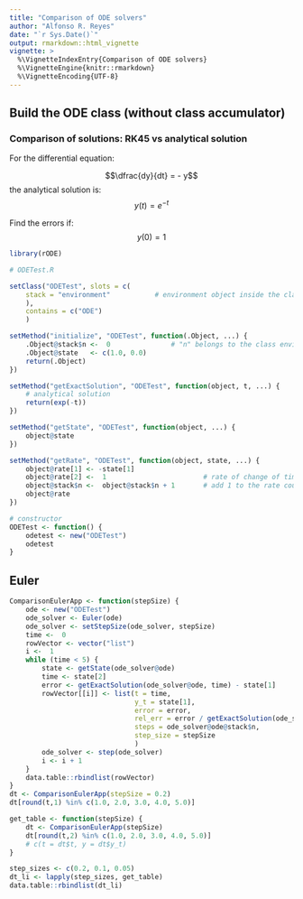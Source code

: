 ```yaml
---
title: "Comparison of ODE solvers"
author: "Alfonso R. Reyes"
date: "`r Sys.Date()`"
output: rmarkdown::html_vignette
vignette: >
  %\VignetteIndexEntry{Comparison of ODE solvers}
  %\VignetteEngine{knitr::rmarkdown}
  %\VignetteEncoding{UTF-8}
---
```



## Build the ODE class (without class accumulator)

### Comparison of solutions: RK45 vs analytical solution

For the differential equation:

$$\dfrac{dy}{dt} = - y$$
the analytical solution is:
$$y(t) = e^{-t}$$

Find the errors if: 
$$y(0) = 1$$

```r
library(rODE)

# ODETest.R

setClass("ODETest", slots = c(
    stack = "environment"           # environment object inside the class
    ),
    contains = c("ODE")
    )

setMethod("initialize", "ODETest", function(.Object, ...) {
    .Object@stack$n <-  0               # "n" belongs to the class environment
    .Object@state   <- c(1.0, 0.0)
    return(.Object)
})

setMethod("getExactSolution", "ODETest", function(object, t, ...) {
    # analytical solution
    return(exp(-t))
})

setMethod("getState", "ODETest", function(object, ...) {
    object@state
})

setMethod("getRate", "ODETest", function(object, state, ...) {
    object@rate[1] <- -state[1]
    object@rate[2] <-  1                        # rate of change of time, dt/dt
    object@stack$n <-  object@stack$n + 1       # add 1 to the rate count
    object@rate
})

# constructor
ODETest <- function() {
    odetest <- new("ODETest")
    odetest
}
```

## Euler

```r
ComparisonEulerApp <- function(stepSize) {
    ode <- new("ODETest")
    ode_solver <- Euler(ode)
    ode_solver <- setStepSize(ode_solver, stepSize)
    time <-  0
    rowVector <- vector("list")
    i <-  1
    while (time < 5) {
        state <- getState(ode_solver@ode)
        time <- state[2]
        error <- getExactSolution(ode_solver@ode, time) - state[1]
        rowVector[[i]] <- list(t = time, 
                               y_t = state[1], 
                               error = error, 
                               rel_err = error / getExactSolution(ode_solver@ode, time),
                               steps = ode_solver@ode@stack$n,
                               step_size = stepSize
                               )
        ode_solver <- step(ode_solver)
        i <- i + 1
    }
    data.table::rbindlist(rowVector)
}
dt <- ComparisonEulerApp(stepSize = 0.2)
dt[round(t,1) %in% c(1.0, 2.0, 3.0, 4.0, 5.0)]
```

```r
get_table <- function(stepSize) {
    dt <- ComparisonEulerApp(stepSize)
    dt[round(t,2) %in% c(1.0, 2.0, 3.0, 4.0, 5.0)]
    # c(t = dt$t, y = dt$y_t)
}

step_sizes <- c(0.2, 0.1, 0.05)
dt_li <- lapply(step_sizes, get_table)
data.table::rbindlist(dt_li)

```

